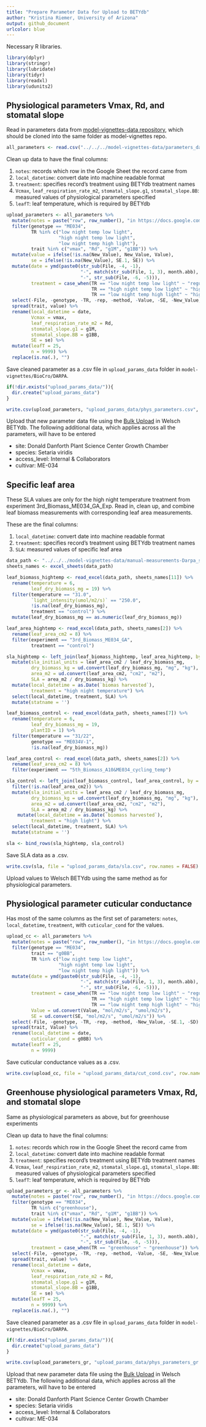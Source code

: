 ```yaml
---
title: "Prepare Parameter Data for Upload to BETYdb"
author: "Kristina Riemer, University of Arizona"
output: github_document
urlcolor: blue
---
```


Necessary R libraries. 
```r
library(dplyr)
library(stringr)
library(lubridate)
library(tidyr)
library(readxl)
library(udunits2)
```

## Physiological parameters Vmax, Rd, and stomatal slope

Read in parameters data from [model-vignettes-data repository](https://github.com/az-digitalag/model-vignettes-data), which should be cloned into the same folder as model-vignettes repo. 
```r
all_parameters <- read.csv("../../../model-vignettes-data/parameters_data.csv")
```

Clean up data to have the final columns: 

1. `notes`: records which row in the Google Sheet the record came from
2. `local_datetime`: convert date into machine readable format
3. `treatment`: specifies record's treatment using BETYdb treatment names
4. `Vcmax`, `leaf_respiration_rate_m2`, `stomatal_slope.g1`, `stomatal_slope.BB`: measured values of physiological parameters specified
5. `leafT`: leaf temperature, which is required by BETYdb
```r
upload_parameters <- all_parameters %>% 
  mutate(notes = paste("row", row_number(), "in https://docs.google.com/spreadsheets/d/1doQI0T7vav7LmNdMEoZJDx9iY_Imqa229CLRbRvurFc/#gid=967233489")) %>% 
  filter(genotype == "ME034", 
         TR %in% c("low night temp low light", 
                   "high night temp low light", 
                   "low night temp high light"), 
         trait %in% c("vmax", "Rd", "g1M", "g1BB")) %>% 
  mutate(value = ifelse(!is.na(New_Value), New_Value, Value), 
         se = ifelse(!is.na(New_Value), SE.1, SE)) %>% 
  mutate(date = ymd(paste0(str_sub(File, -4, -1), 
                           "-", match(str_sub(File, 1, 3), month.abb), 
                           "-", str_sub(File, -6, -5))), 
         treatment = case_when(TR == "low night temp low light" ~ "regular night temperature", 
                               TR == "high night temp low light" ~ "high night temperature", 
                               TR == "low night temp high light" ~ "high light")) %>% 
  select(-File, -genotype, -TR, -rep, -method, -Value, -SE, -New_Value, -SE.1, -SD) %>% 
  spread(trait, value) %>% 
  rename(local_datetime = date, 
         Vcmax = vmax, 
         leaf_respiration_rate_m2 = Rd, 
         stomatal_slope.g1 = g1M, 
         stomatal_slope.BB = g1BB, 
         SE = se) %>% 
  mutate(leafT = 25, 
         n = 9999) %>% 
  replace(is.na(.), "")
```

Save cleaned parameter as a .csv file in `upload_params_data` folder in `model-vignettes/BioCro/DARPA`. 
```r
if(!dir.exists("upload_params_data/")){
  dir.create("upload_params_data")
}

write.csv(upload_parameters, "upload_params_data/phys_parameters.csv", row.names = FALSE)
```

Upload that new parameter data file using the [Bulk Upload](http://welsch.cyverse.org:8000/bety/bulk_upload/start_upload) in Welsch BETYdb. The following additional data, which applies across all the parameters, will have to be entered

- site: Donald Danforth Plant Science Center Growth Chamber
- species: Setaria viridis
- access_level: Internal & Collaborators
- cultivar: ME-034

## Specific leaf area

These SLA values are only for the high night temperature treatment from experiment 3rd_Biomass_ME034_GA_Exp. Read in, clean up, and combine leaf biomass measurements with corresponding leaf area measurements. 

These are the final columns:

1. `local_datetime`: convert date into machine readable format
2. `treatment`: specifies record's treatment using BETYdb treatment names
3. `SLA`: measured values of specific leaf area
```r
data_path <- "../../../model-vignettes-data/manual-measurements-Darpa_setaria_chambers_experiments.xlsx"
sheets_names <- excel_sheets(data_path)

leaf_biomass_hightemp <- read_excel(data_path, sheets_names[11]) %>% 
  rename(temperature = 6, 
         leaf_dry_biomass_mg = 19) %>% 
  filter(temperature == "31.0", 
         `light_intensity(umol/m2/s)` == "250.0",
         !is.na(leaf_dry_biomass_mg), 
         treatment == "control") %>% 
  mutate(leaf_dry_biomass_mg == as.numeric(leaf_dry_biomass_mg))

leaf_area_hightemp <- read_excel(data_path, sheets_names[2]) %>% 
  rename(leaf_area_cm2 = 8) %>% 
  filter(experiment == "3rd_Biomass_ME034_GA", 
         treatment == "control")

sla_hightemp <- left_join(leaf_biomass_hightemp, leaf_area_hightemp, by = "plantID") %>% 
  mutate(sla_initial_units = leaf_area_cm2 / leaf_dry_biomass_mg, 
         dry_biomass_kg = ud.convert(leaf_dry_biomass_mg, "mg", "kg"), 
         area_m2 = ud.convert(leaf_area_cm2, "cm2", "m2"), 
         SLA = area_m2 / dry_biomass_kg) %>% 
  mutate(local_datetime = as.Date(`biomas harvested`), 
         treatment = "high night temperature") %>% 
  select(local_datetime, treatment, SLA) %>% 
  mutate(statname = '')

leaf_biomass_control <- read_excel(data_path, sheets_names[7]) %>% 
  rename(temperature = 6, 
         leaf_dry_biomass_mg = 19, 
         plantID = 1) %>% 
  filter(temperature == "31/22", 
         genotype == "ME034V-1", 
         !is.na(leaf_dry_biomass_mg))

leaf_area_control <- read_excel(data_path, sheets_names[2]) %>% 
  rename(leaf_area_cm2 = 8) %>% 
  filter(experiment == "5th_Biomass_A10&ME034_cycling_temp")

sla_control <- left_join(leaf_biomass_control, leaf_area_control, by = "plantID") %>% 
  filter(!is.na(leaf_area_cm2)) %>% 
  mutate(sla_initial_units = leaf_area_cm2 / leaf_dry_biomass_mg, 
         dry_biomass_kg = ud.convert(leaf_dry_biomass_mg, "mg", "kg"), 
         area_m2 = ud.convert(leaf_area_cm2, "cm2", "m2"), 
         SLA = area_m2 / dry_biomass_kg) %>% 
    mutate(local_datetime = as.Date(`biomass harvested`), 
         treatment = "high light") %>% 
  select(local_datetime, treatment, SLA) %>% 
  mutate(statname = '')

sla <- bind_rows(sla_hightemp, sla_control)
```

Save SLA data as a .csv. 
```r
write.csv(sla, file = "upload_params_data/sla.csv", row.names = FALSE)
```

Upload values to Welsch BETYdb using the same method as for physiological parameters. 

## Physiological parameter cuticular conductance

Has most of the same columns as the first set of parameters: `notes`, `local_datetime`, `treatment`, with `cuticular_cond` for the values. 

```r
upload_cc <- all_parameters %>% 
  mutate(notes = paste("row", row_number(), "in https://docs.google.com/spreadsheets/d/1doQI0T7vav7LmNdMEoZJDx9iY_Imqa229CLRbRvurFc/#gid=967233489")) %>% 
  filter(genotype == "ME034", 
         trait == "g0BB", 
         TR %in% c("low night temp low light", 
                   "high night temp low light", 
                   "low night temp high light")) %>% 
  mutate(date = ymd(paste0(str_sub(File, -4, -1), 
                           "-", match(str_sub(File, 1, 3), month.abb), 
                           "-", str_sub(File, -6, -5))), 
         treatment = case_when(TR == "low night temp low light" ~ "regular night temperature", 
                               TR == "high night temp low light" ~ "high night temperature", 
                               TR == "low night temp high light" ~ "high light"), 
         Value = ud.convert(Value, "mol/m2/s", "umol/m2/s"), 
         SE = ud.convert(SE, "mol/m2/s", "umol/m2/s")) %>% 
  select(-File, -genotype, -TR, -rep, -method, -New_Value, -SE.1, -SD) %>% 
  spread(trait, Value) %>%
  rename(local_datetime = date, 
         cuticular_cond = g0BB) %>% 
  mutate(leafT = 25, 
         n = 9999)
```

Save cuticular conductance values as a .csv. 
```r
write.csv(upload_cc, file = "upload_params_data/cut_cond.csv", row.names = FALSE)
```

## Greenhouse physiological parameters Vmax, Rd, and stomatal slope

Same as physiological parameters as above, but for greenhouse experiments

Clean up data to have the final columns: 

1. `notes`: records which row in the Google Sheet the record came from
2. `local_datetime`: convert date into machine readable format
3. `treatment`: specifies record's treatment using BETYdb treatment names
4. `Vcmax`, `leaf_respiration_rate_m2`, `stomatal_slope.g1`, `stomatal_slope.BB`: measured values of physiological parameters specified
5. `leafT`: leaf temperature, which is required by BETYdb

```r
upload_parameters_gr <- all_parameters %>% 
  mutate(notes = paste("row", row_number(), "in https://docs.google.com/spreadsheets/d/1doQI0T7vav7LmNdMEoZJDx9iY_Imqa229CLRbRvurFc/#gid=967233489")) %>% 
  filter(genotype == "ME034", 
         TR %in% c("greenhouse"), 
         trait %in% c("vmax", "Rd", "g1M", "g1BB")) %>% 
  mutate(value = ifelse(!is.na(New_Value), New_Value, Value), 
         se = ifelse(!is.na(New_Value), SE.1, SE)) %>% 
  mutate(date = ymd(paste0(str_sub(File, -4, -1), 
                           "-", match(str_sub(File, 1, 3), month.abb), 
                           "-", str_sub(File, -6, -5))), 
         treatment = case_when(TR == "greenhouse" ~ "greenhouse")) %>% 
  select(-File, -genotype, -TR, -rep, -method, -Value, -SE, -New_Value, -SE.1, -SD) %>% 
  spread(trait, value) %>% 
  rename(local_datetime = date, 
         Vcmax = vmax, 
         leaf_respiration_rate_m2 = Rd, 
         stomatal_slope.g1 = g1M, 
         stomatal_slope.BB = g1BB, 
         SE = se) %>% 
  mutate(leafT = 25, 
         n = 9999) %>% 
  replace(is.na(.), "")
```

Save cleaned parameter as a .csv file in `upload_params_data` folder in `model-vignettes/BioCro/DARPA`. 
```r
if(!dir.exists("upload_params_data/")){
  dir.create("upload_params_data")
}

write.csv(upload_parameters_gr, "upload_params_data/phys_parameters_gr.csv", row.names = FALSE)
```

Upload that new parameter data file using the [Bulk Upload](http://welsch.cyverse.org:8000/bety/bulk_upload/start_upload) in Welsch BETYdb. The following additional data, which applies across all the parameters, will have to be entered

- site: Donald Danforth Plant Science Center Growth Chamber
- species: Setaria viridis
- access_level: Internal & Collaborators
- cultivar: ME-034